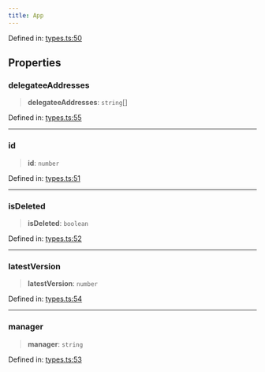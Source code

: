 ```yaml
---
title: App
---
```


Defined in: [types.ts:50](https://github.com/LIT-Protocol/Vincent/blob/4f61b0b06d818c2273457b0cc8a4e68ed21a72ed/packages/libs/contracts-sdk/src/types.ts#L50)

## Properties

### delegateeAddresses

> **delegateeAddresses**: `string`[]

Defined in: [types.ts:55](https://github.com/LIT-Protocol/Vincent/blob/4f61b0b06d818c2273457b0cc8a4e68ed21a72ed/packages/libs/contracts-sdk/src/types.ts#L55)

***

### id

> **id**: `number`

Defined in: [types.ts:51](https://github.com/LIT-Protocol/Vincent/blob/4f61b0b06d818c2273457b0cc8a4e68ed21a72ed/packages/libs/contracts-sdk/src/types.ts#L51)

***

### isDeleted

> **isDeleted**: `boolean`

Defined in: [types.ts:52](https://github.com/LIT-Protocol/Vincent/blob/4f61b0b06d818c2273457b0cc8a4e68ed21a72ed/packages/libs/contracts-sdk/src/types.ts#L52)

***

### latestVersion

> **latestVersion**: `number`

Defined in: [types.ts:54](https://github.com/LIT-Protocol/Vincent/blob/4f61b0b06d818c2273457b0cc8a4e68ed21a72ed/packages/libs/contracts-sdk/src/types.ts#L54)

***

### manager

> **manager**: `string`

Defined in: [types.ts:53](https://github.com/LIT-Protocol/Vincent/blob/4f61b0b06d818c2273457b0cc8a4e68ed21a72ed/packages/libs/contracts-sdk/src/types.ts#L53)
